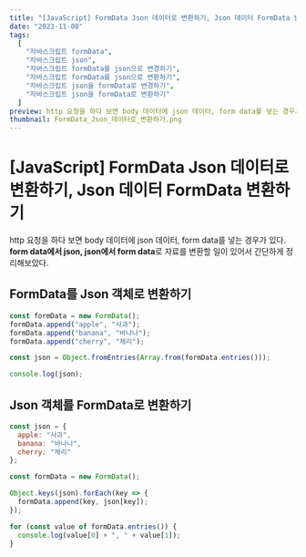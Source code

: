 ```yaml
---
title: "[JavaScript] FormData Json 데이터로 변환하기, Json 데이터 FormData 변환하기"
date: "2023-11-08"
tags:
  [
    "자바스크립트 formData",
    "자바스크립트 json",
    "자바스크립트 formData를 json으로 변경하기",
    "자바스크립트 formData를 json으로 변환하기",
    "자바스크립트 json을 formData로 변경하기",
    "자바스크립트 json을 formData로 변환하기"
  ]
preview: http 요청을 하다 보면 body 데이터에 json 데이터, form data를 넣는 경우가 있다. form data에서 json, json에서 form data로 자료를 변환할 일이 있어서 이번 기회에 간단하게 정리해보았다. FormData를 Json 객체로 변환하기 Json 객체를 FormData로 변환하기
thumbnail: FormData_Json_데이터로_변환하기.png
---
```


# [JavaScript] FormData Json 데이터로 변환하기, Json 데이터 FormData 변환하기

http 요청을 하다 보면 body 데이터에 json 데이터, form data를 넣는 경우가 있다.  
**form data에서 json, json에서 form data**로 자료를 변환할 일이 있어서 간단하게 정리해보았다.

## FormData를 Json 객체로 변환하기

```js
const formData = new FormData();
formData.append("apple", "사과");
formData.append("banana", "바나나");
formData.append("cherry", "체리");

const json = Object.fromEntries(Array.from(formData.entries()));

console.log(json);
```

## Json 객체를 FormData로 변환하기

```js
const json = {
  apple: "사과",
  banana: "바나나",
  cherry: "체리"
};

const formData = new FormData();

Object.keys(json).forEach(key => {
  formData.append(key, json[key]);
});

for (const value of formData.entries()) {
  console.log(value[0] + ", " + value[1]);
}
```
